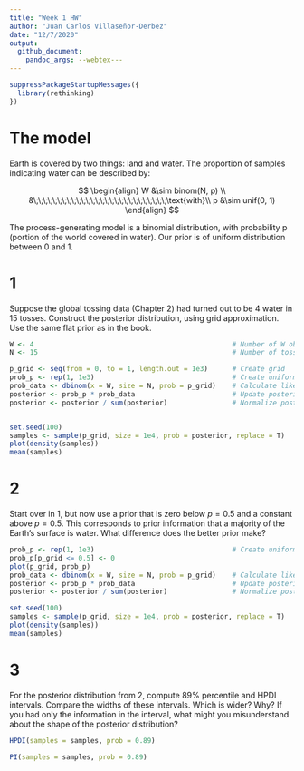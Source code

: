 ```yaml
---
title: "Week 1 HW"
author: "Juan Carlos Villaseñor-Derbez"
date: "12/7/2020"
output:
  github_document:
    pandoc_args: --webtex---
---
```


```r
suppressPackageStartupMessages({
  library(rethinking)
})
```

# The model

Earth is covered by two things: land and water. The proportion of samples indicating water can be described by:

$$
\begin{align}
W &\sim binom(N, p) \\
&\;\;\;\;\;\;\;\;\;\;\;\;\;\;\;\;\;\;\;\;\;\;\;\;\;\;\;\;\text{with}\\
p &\sim unif(0, 1)
\end{align}
$$

The process-generating model is a binomial distribution, with probability p (portion of the world covered in water). Our prior is of uniform distribution between 0 and 1.

# 1

Suppose the global tossing data (Chapter 2) had turned out to be 4 water in 15 tosses. Construct the posterior distribution, using grid approximation. Use the same flat prior as in the book.

```r
W <- 4                                                 # Number of W observed
N <- 15                                                # Number of tosses

p_grid <- seq(from = 0, to = 1, length.out = 1e3)      # Create grid
prob_p <- rep(1, 1e3)                                  # Create uniform prior
prob_data <- dbinom(x = W, size = N, prob = p_grid)    # Calculate likelihood of each point on the grid
posterior <- prob_p * prob_data                        # Update posterior
posterior <- posterior / sum(posterior)                # Normalize posterior


set.seed(100)
samples <- sample(p_grid, size = 1e4, prob = posterior, replace = T)    # Sample the posterior
plot(density(samples))                                                  # Visualize the posterior
mean(samples)
```

# 2

Start over in 1, but now use a prior that is zero below $p = 0.5$ and a constant above $p = 0.5$. This corresponds to prior information that a majority of the Earth's surface is water. What difference does the better prior make?

```r
prob_p <- rep(1, 1e3)                                  # Create uniform prior
prob_p[p_grid <= 0.5] <- 0
plot(p_grid, prob_p)
prob_data <- dbinom(x = W, size = N, prob = p_grid)    # Calculate likelihood of each point on the grid
posterior <- prob_p * prob_data                        # Update posterior
posterior <- posterior / sum(posterior)                # Normalize posterior

set.seed(100)
samples <- sample(p_grid, size = 1e4, prob = posterior, replace = T)    # Sample the posterior
plot(density(samples))                                                  # Visualize the posterior
mean(samples)
```

# 3

For the posterior distribution from 2, compute 89% percentile and HPDI intervals. Compare the widths of these intervals. Which is wider? Why? If you had only the information in the interval, what might you misunderstand about the shape of the posterior distribution?

```r
HPDI(samples = samples, prob = 0.89)

PI(samples = samples, prob = 0.89)
```






















